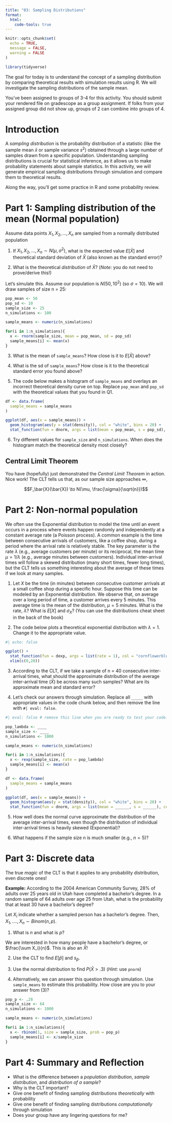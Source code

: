```yaml
---
title: "03: Sampling Distributions"
format: 
  html:
    code-tools: true
---
```


```r
knitr::opts_chunk$set(
  echo = TRUE,
  message = FALSE,
  warning = FALSE
)
```

```r
library(tidyverse)
```

The goal for today is to understand the concept of a sampling distribution by comparing theoretical results with simulation results using R. We will investigate the sampling distributions of the sample mean.

You've been assigned to groups of 3-4 for this activity. You should submit your rendered file on gradescope as a group assignment. If folks from your assigned group did not show up, groups of 2 can combine into groups of 4. 

# Introduction

A *sampling distribution* is the probability distribution of a statistic (like the sample mean $\bar{x}$ or sample variance $s^2$) obtained through a large number of samples drawn from a specific population. Understanding sampling distributions is crucial for statistical inference, as it allows us to make probability statements about sample statistics. In this activity, we will generate empirical sampling distributions through simulation and compare them to theoretical results.

Along the way, you'll get some practice in R and some probability review. 

# Part 1: Sampling distribution of the mean (Normal population) 

Assume data points $X_1, X_2, ..., X_n$ are sampled from a normally distributed population

1. If $X_1, X_2, ..., X_n \sim N(\mu, \sigma^2)$, what is the expected value $E[\bar{X}]$ and theoretical standard deviation of $\bar{X}$ (also known as the standard error)?

2. What is the theoretical *distribution* of $\bar{X}$? (*Note:* you do not need to prove/derive this!)

Let's simulate this. Assume our population is $N(50, 10^2)$ (so $\sigma=10$). We will draw samples of size n = 25: 

```r
pop_mean <- 50
pop_sd <- 10
sample_size <- 25
n_simulations <- 100

sample_means <- numeric(n_simulations)

for(i in 1:n_simulations){
  x <- rnorm(sample_size, mean = pop_mean, sd = pop_sd)
  sample_means[i] <- mean(x)
}
```

3. What is the mean of `sample_means`? How close is it to $E[\bar{X}]$ above?

4. What is the sd of `sample_means`? How close is it to the theoretical standard error you found above?

5. The code below makes a histogram of `sample_means` and overlays an incorrect theoretical density curve on top. Replace `pop_mean` and `pop_sd` with the theoretical values that you found in Q1. 

```r
df <- data.frame(
  sample_means = sample_means
)

ggplot(df, aes(x = sample_means)) + 
  geom_histogram(aes(y = stat(density)), col = "white", bins = 20) + 
  stat_function(fun = dnorm, args = list(mean = pop_mean, s = pop_sd), col = "cornflowerblue")
```

6. Try different values for `sample_size` and `n_simulations`. When does the histogram match the theoretical density most closely? 

::: callout-note
## Central Limit Theorem

You have (hopefully) just demonstrated the *Central Limit Theorem* in action. Nice work! The CLT tells us that, as our sample size approaches $\infty$, 

$$F_\bar{X}(\bar{X}) \to N(\mu, \frac{\sigma}{\sqrt{n}})$$
:::

# Part 2: Non-normal population

We often use the Exponential distribution to model the time until an event occurs in a process where events happen randomly and independently at a constant average rate (a Poisson process). A common example is the time between consecutive arrivals of customers, like a coffee shop, during a period where the arrival rate is relatively stable. The key parameter is the rate $\lambda$ (e.g., average customers per minute) or its reciprocal, the mean time $\mu = 1/\lambda$ (e.g., average minutes between customers). Individual inter-arrival times will follow a skewed distribution (many short times, fewer long times), but the CLT tells us something interesting about the average of these times if we look at many samples.

1. Let $X$ be the time (in minutes) between consecutive customer arrivals at a small coffee shop during a specific hour. Suppose this time can be modeled by an Exponential distribution. We observe that, on average over a long period of time, a customer arrives every 5 minutes. This average time is the mean of the distribution, $\mu = 5$ minutes. What is the rate, $\lambda$? What is $E[X]$ and $\sigma_X$? (You can use the distributions cheat sheet in the back of the book)

2. The code below plots a theoretical exponential distribution with $\lambda=1$. Change it to the appropriate value. 

```r
#| echo: false

ggplot() + 
  stat_function(fun = dexp, args = list(rate = 1), col = "cornflowerblue") + 
  xlim(c(0,20)) 
```

3. According to the CLT, if we take a sample of n = 40 consecutive inter-arrival times, what should the approximate distribution of the average inter-arrival time ($\bar{X}$) be across many such samples? What are its approximate mean and standard error?

4. Let's check our answers through simulation. Replace all `_____` with appropriate values in the code chunk below, and then remove the line with `#| eval: false`. 

```r
#| eval: false # remove this line when you are ready to test your code!

pop_lambda <- ____
sample_size <- ____
n_simulations <- 1000

sample_means <- numeric(n_simulations)

for(i in 1:n_simulations){
  x <- rexp(sample_size, rate = pop_lambda)
  sample_means[i] <- mean(x)
}

df <- data.frame(
  sample_means = sample_means
)

ggplot(df, aes(x = sample_means)) + 
  geom_histogram(aes(y = stat(density)), col = "white", bins = 20) + 
  stat_function(fun = dnorm, args = list(mean = ______, s = ______), col = "cornflowerblue")
```

5. How well does the normal curve approximate the distribution of the average inter-arrival times, even though the distribution of individual inter-arrival times is heavily skewed (Exponential)? 

6. What happens if the sample size n is much smaller (e.g., $n=5$)?


# Part 3: Discrete data

The true *magic* of the CLT is that it applies to any probability distribution, even discrete ones! 

**Example:** According to the 2004 American Community Survey, 28% of adults over 25 years old in Utah have completed a bachelor's degree. In a random sample of 64 adults over age 25 from Utah, what is the probability that at least 30 have a bachelor's degree?


Let $X_i$ indicate whether a sampled person has a bachelor's degree. Then, $X_1, ...., X_n \sim Binom(n,p)$. 

1. What is $n$ and what is $p$? 

We are interested in how many people have a bachelor's degree, or $\frac{\sum X_i}{n}$. This is also an $\bar{X}$!

2. Use the CLT to find $E[\hat{p}]$ and $s_{\hat{p}}$. 

3. Use the normal distribution to find $P(\bar{X} > .3)$ (*Hint:* use `pnorm`)

4. Alternatively, we can answer this question through simulation. Use `sample_means` to estimate this probability. How close are you to your answer from (3)?

```r
pop_p <- .28
sample_size <- 64
n_simulations <- 1000

sample_means <- numeric(n_simulations)

for(i in 1:n_simulations){
  x <- rbinom(1, size = sample_size, prob = pop_p)
  sample_means[i] <- x/sample_size
}
```

# Part 4: Summary and Reflection 

- What is the difference between a *population distribution*, *sample distribution*, and *distribution of a sample*? 
- Why is the CLT important? 
- Give one benefit of finding sampling distributions *theoretically* with probability
- Give one benefit of finding sampling distributions *computationally* through simulation
- Does your group have any lingering questions for me? 
